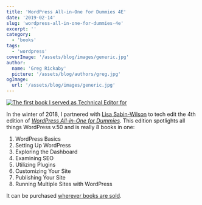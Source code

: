 ```yaml
---
title: 'WordPress All-in-One For Dummies 4E'
date: '2019-02-14'
slug: 'wordpress-all-in-one-for-dummies-4e'
excerpt: ''
category:
  - 'books'
tags:
  - 'wordpress'
coverImage: '/assets/blog/images/generic.jpg'
author:
  name: 'Greg Rickaby'
  picture: '/assets/blog/authors/greg.jpg'
ogImage:
  url: '/assets/blog/images/generic.jpg'
---
```


[![The first book I served as Technical Editor for](images/wordpress-all-in-one.jpg)](https://amzn.to/37MMDLp)

In the winter of 2018, I partnered with [Lisa Sabin-Wilson](https://lisasabin-wilson.com/) to tech edit the 4th edition of [_WordPress All-in-One for Dummies_](https://amzn.to/37MMDLp). This edition spotlights all things WordPress v.50 and is really 8 books in one:

1. WordPress Basics
2. Setting Up WordPress
3. Exploring the Dashboard
4. Examining SEO
5. Utilizing Plugins
6. Customizing Your Site
7. Publishing Your Site
8. Running Multiple Sites with WordPress

It can be purchased [wherever books are sold](https://amzn.to/37MMDLp).
